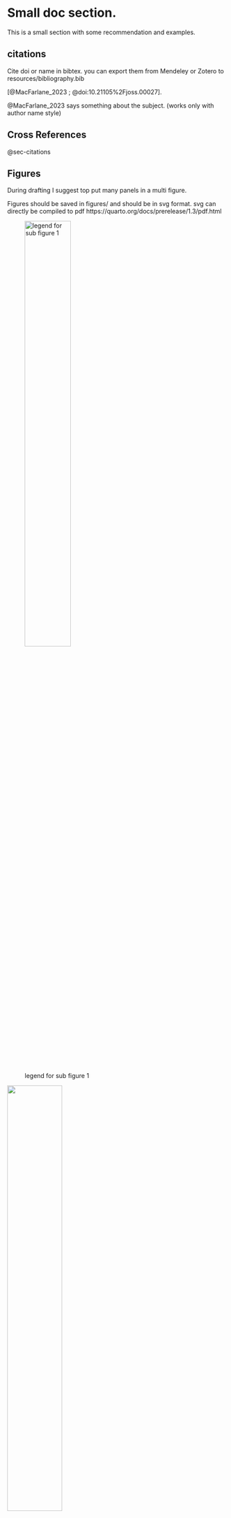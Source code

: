 
# Small doc section.

<!-- 
Put comments around the whole section if no longer used
-->

::: {.callout-note}
This is a small section with some recommendation and examples.
::: 



## citations {#sec-citations}
Cite doi or name in bibtex. you can export them from Mendeley or Zotero to resources/bibliography.bib

[@MacFarlane_2023 ; @doi:10.21105%2Fjoss.00027].


@MacFarlane_2023 says something about the subject. (works only with author name style)



## Cross References

@sec-citations


## Figures
During drafting I suggest top put many panels in a multi figure.

Figures should be saved in figures/ and should be in svg format.
svg can directly be compiled to pdf https://quarto.org/docs/prerelease/1.3/pdf.html


::: {#fig-example layout-ncol=2}


![legend for sub figure 1](https://allisonhorst.github.io/palmerpenguins/logo.png){#fig-logo width=50%}

![](https://allisonhorst.github.io/palmerpenguins/reference/figures/culmen_depth.png){#fig-culmen width=50%}



Finally all the text would be in a single caption but during the drafting it is easier to have it in each sub figure.
The space after this line is very important!!

:::



Ref whole figure with @fig-example
Ref panel with @fig-culmen

The advantage is that if we change panels e.g. man figure/ supplementary figure the numbering will be updated automatically.

## Writing guidelines:
1. Use as many empty lines as necessary.
2. new line after each sentence, to make your live with Git easier. 
   Don't break after abbreviations like `Fig. `
   Use [special spaces](https://www.tutorialspoint.com/tpcg.php?p=1VgtlFdW) (Alt+Space) to distinguish them.
3. Advanced: use [semantic line breaks](https://sembr.org/). 
